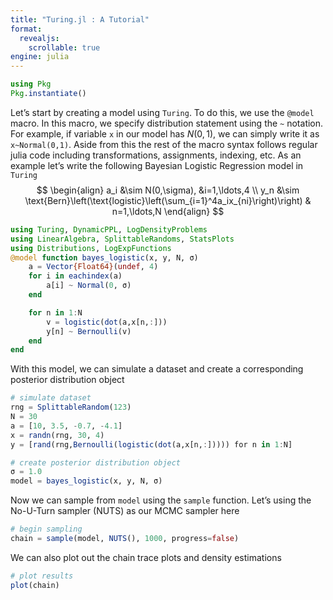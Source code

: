 ```yaml
---
title: "Turing.jl : A Tutorial"
format: 
  revealjs:
    scrollable: true
engine: julia
---
```


```julia
using Pkg
Pkg.instantiate()
```

Let's start by creating a model using `Turing`. To do this, we use the `@model` macro. In this macro, we specify distribution statement using the `~` notation. For example, if variable `x` in our model has $N(0,1)$, we can simply write it as `x~Normal(0,1)`. Aside from this the rest of the macro syntax follows regular julia code including transformations, assignments, indexing, etc.
As an example let's write the following Bayesian Logistic Regression model in `Turing`
$$
\begin{align}
a_i &\sim N(0,\sigma), &i=1,\ldots,4 \\
y_n &\sim \text{Bern}\left(\text{logistic}\left(\sum_{i=1}^4a_ix_{ni}\right)\right) & n=1,\ldots,N
\end{align}
$$
```julia
using Turing, DynamicPPL, LogDensityProblems
using LinearAlgebra, SplittableRandoms, StatsPlots
using Distributions, LogExpFunctions
@model function bayes_logistic(x, y, N, σ)
    a = Vector{Float64}(undef, 4)
    for i in eachindex(a)
        a[i] ~ Normal(0, σ) 
    end

    for n in 1:N
        v = logistic(dot(a,x[n,:]))
        y[n] ~ Bernoulli(v)
    end
end
```

With this model, we can simulate a dataset and create a corresponding posterior distribution object

```julia
# simulate dataset
rng = SplittableRandom(123)
N = 30
a = [10, 3.5, -0.7, -4.1]
x = randn(rng, 30, 4)
y = [rand(rng,Bernoulli(logistic(dot(a,x[n,:])))) for n in 1:N]

# create posterior distribution object
σ = 1.0
model = bayes_logistic(x, y, N, σ)
```

Now we can sample from `model` using the `sample` function. Let's using the No-U-Turn sampler (NUTS) as our MCMC sampler here

```julia
# begin sampling
chain = sample(model, NUTS(), 1000, progress=false)
```

We can also plot out the chain trace plots and density estimations

```julia
# plot results
plot(chain)
```

